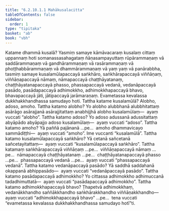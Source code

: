 ```yaml
---
title: "6.2.10.1.1 Mahākusalacitta"
tableOfContents: false
sidebar:
  order: 1
type: "tipitaka"
basket: "ab"
book: "vbh"
---
```



<DynamicBreadcrumb />

<Division number="292" book="vbh" bookNo="30" page="175">

<Paragraph number="1189" book="vbh">
Katame dhammā kusalā? Yasmiṃ samaye kāmāvacaraṃ kusalaṃ cittaṃ uppannaṃ hoti somanassasahagataṃ ñāṇasampayuttaṃ rūpārammaṇaṃ vā saddārammaṇaṃ vā gandhārammaṇaṃ vā rasārammaṇaṃ vā phoṭṭhabbārammaṇaṃ vā dhammārammaṇaṃ vā yaṃ yaṃ vā panārabbha, tasmiṃ samaye kusalamūlapaccayā saṅkhāro, saṅkhārapaccayā viññāṇaṃ, viññāṇapaccayā nāmaṃ, nāmapaccayā chaṭṭhāyatanaṃ, chaṭṭhāyatanapaccayā phasso, phassapaccayā vedanā, vedanāpaccayā pasādo, pasādapaccayā adhimokkho, adhimokkhapaccayā bhavo, bhavapaccayā jāti, jātipaccayā jarāmaraṇaṃ. Evametassa kevalassa dukkhakkhandhassa samudayo hoti.
</Paragraph>

</Division>
<Division number="293" book="vbh" bookNo="30" page="175">

<Paragraph number="1190" book="vbh">
Tattha katame kusalamūlā? Alobho, adoso, amoho.
</Paragraph>

<Paragraph number="1191" book="vbh">
Tattha katamo alobho? Yo alobho alubbhanā alubbhitattaṃ asārāgo asārajjanā asārajjitattaṃ anabhijjhā alobho kusalamūlaṃ—  ayaṃ vuccati “alobho”.
</Paragraph>

<Paragraph number="1192" book="vbh">
Tattha katamo adoso? Yo adoso adussanā adussitattaṃ abyāpādo abyāpajjo adoso kusalamūlaṃ—  ayaṃ vuccati “adoso”.
</Paragraph>

<Paragraph number="1193" book="vbh">
Tattha katamo amoho? Yā paññā pajānanā …pe…  amoho dhammavicayo sammādiṭṭhi—  ayaṃ vuccati “amoho”. Ime vuccanti “kusalamūlā”.
</Paragraph>

<Paragraph number="1194" book="vbh">
Tattha katamo kusalamūlapaccayā saṅkhāro? Yā cetanā sañcetanā sañcetayitattaṃ—  ayaṃ vuccati “kusalamūlapaccayā saṅkhāro”.
</Paragraph>

<Paragraph number="1195" book="vbh">
Tattha katamaṃ saṅkhārapaccayā viññāṇaṃ …pe…  viññāṇapaccayā nāmaṃ …pe…  nāmapaccayā chaṭṭhāyatanaṃ …pe…  chaṭṭhāyatanapaccayā phasso …pe…  phassapaccayā vedanā …pe…  ayaṃ vuccati “phassapaccayā vedanā”.
</Paragraph>

<Paragraph number="1196" book="vbh">
Tattha katamo vedanāpaccayā pasādo? Yā saddhā saddahanā okappanā abhippasādo—  ayaṃ vuccati “vedanāpaccayā pasādo”.
</Paragraph>

<Paragraph number="1197" book="vbh">
Tattha katamo pasādapaccayā adhimokkho? Yo cittassa adhimokkho adhimuccanā tadadhimuttatā—  ayaṃ vuccati “pasādapaccayā adhimokkho”.
</Paragraph>

<Paragraph number="1198" book="vbh">
Tattha katamo adhimokkhapaccayā bhavo? Ṭhapetvā adhimokkhaṃ, vedanākkhandho saññākkhandho saṅkhārakkhandho viññāṇakkhandho—  ayaṃ vuccati “adhimokkhapaccayā bhavo” …pe…  tena vuccati “evametassa kevalassa dukkhakkhandhassa samudayo hotī”ti.
</Paragraph>
</Division>